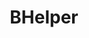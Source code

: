 ---
title: 'BHelper'
description: 'O `TFormSeparator` é um componente utilizado para inserir um separador visual em formulários, geralmente utilizado para dividir seções de um formulário (derivado da classe `TElement`).'
---